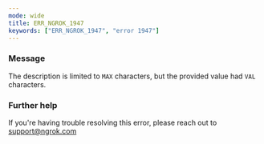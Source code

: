 ```yaml
---
mode: wide
title: ERR_NGROK_1947
keywords: ["ERR_NGROK_1947", "error 1947"]
---
```


### Message

The description is limited to `MAX` characters, but the provided value had `VAL` characters.

### Further help

If you're having trouble resolving this error, please reach out to [support@ngrok.com](mailto:support@ngrok.com?subject=Help%20with%20ERR_NGROK_1947)
